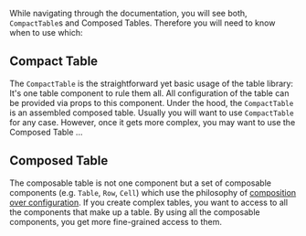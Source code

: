 
<Meta title="First Steps/When To Use ..." />

While navigating through the documentation, you will see both, `CompactTable`s and Composed Tables. Therefore you will need to know when to use which:

## Compact Table

The `CompactTable` is the straightforward yet basic usage of the table library: It's one table component to rule them all. All configuration of the table can be provided via props to this component. Under the hood, the `CompactTable` is an assembled composed table. Usually you will want to use `CompactTable` for any case. However, once it gets more complex, you may want to use the Composed Table ...

## Composed Table

The composable table is not one component but a set of composable components (e.g. `Table`, `Row`, `Cell`) which use the philosophy of [composition over configuration](https://www.robinwieruch.de/react-component-composition/). If you create complex tables, you want to access to all the components that make up a table. By using all the composable components, you get more fine-grained access to them.
